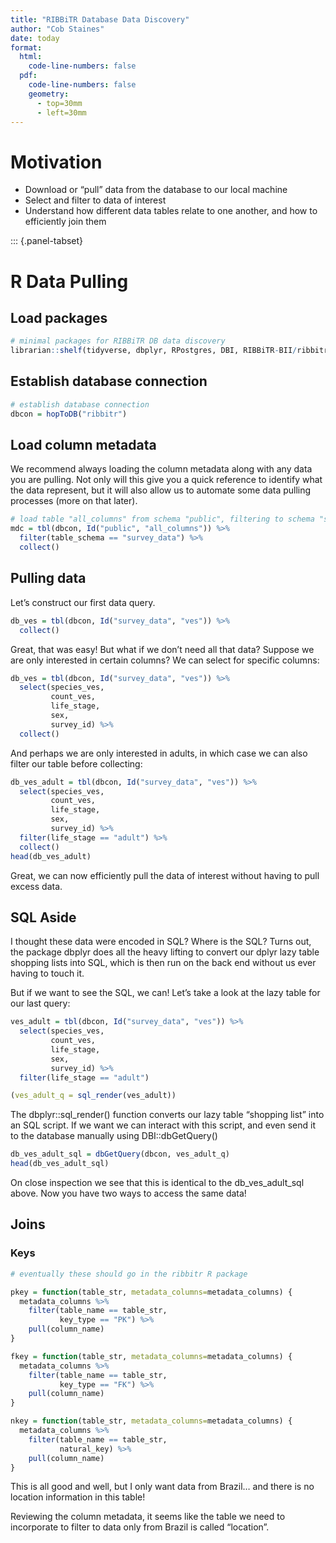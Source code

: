 ```yaml
---
title: "RIBBiTR Database Data Discovery"
author: "Cob Staines"
date: today
format:
  html: 
    code-line-numbers: false
  pdf:
    code-line-numbers: false
    geometry: 
      - top=30mm
      - left=30mm
---
```


# Motivation
- Download or "pull" data from the database to our local machine
- Select and filter to data of interest
- Understand how different data tables relate to one another, and how to efficiently join them

::: {.panel-tabset}

# R Data Pulling

## Load packages

```r
# minimal packages for RIBBiTR DB data discovery
librarian::shelf(tidyverse, dbplyr, RPostgres, DBI, RIBBiTR-BII/ribbitrrr)
```

## Establish database connection

```r
# establish database connection
dbcon = hopToDB("ribbitr")
```

## Load column metadata
We recommend always loading the column metadata along with any data you are pulling. Not only will this give you a quick reference to identify what the data represent, but it will also allow us to automate some data pulling processes (more on that later).

```r
# load table "all_columns" from schema "public", filtering to schema "survey_data"
mdc = tbl(dbcon, Id("public", "all_columns")) %>%
  filter(table_schema == "survey_data") %>%
  collect()
```

## Pulling data
Let's construct our first data query.

```r
db_ves = tbl(dbcon, Id("survey_data", "ves")) %>%
  collect()
```

Great, that was easy! But what if we don't need all that data? Suppose we are only interested in certain columns? We can select for specific columns:

```r
db_ves = tbl(dbcon, Id("survey_data", "ves")) %>%
  select(species_ves,
         count_ves,
         life_stage,
         sex,
         survey_id) %>%
  collect()
```

And perhaps we are only interested in adults, in which case we can also filter our table before collecting:

```r
db_ves_adult = tbl(dbcon, Id("survey_data", "ves")) %>%
  select(species_ves,
         count_ves,
         life_stage,
         sex,
         survey_id) %>%
  filter(life_stage == "adult") %>%
  collect()
head(db_ves_adult)
```

Great, we can now efficiently pull the data of interest without having to pull excess data.

## SQL Aside
I thought these data were encoded in SQL? Where is the SQL? Turns out, the package dbplyr does all the heavy lifting to convert our dplyr lazy table shopping lists into SQL, which is then run on the back end without us ever having to touch it.

But if we want to see the SQL, we can! Let's take a look at the lazy table for our last query:

```r
ves_adult = tbl(dbcon, Id("survey_data", "ves")) %>%
  select(species_ves,
         count_ves,
         life_stage,
         sex,
         survey_id) %>%
  filter(life_stage == "adult")

(ves_adult_q = sql_render(ves_adult))

```
The dbplyr::sql_render() function converts our lazy table "shopping list" into an SQL script. If we want we can interact with this script, and even send it to the database manually using DBI::dbGetQuery()

```r
db_ves_adult_sql = dbGetQuery(dbcon, ves_adult_q)
head(db_ves_adult_sql)
```
On close inspection we see that this is identical to the db_ves_adult_sql above. Now you have two ways to access the same data!

## Joins

### Keys

```r
# eventually these should go in the ribbitr R package

pkey = function(table_str, metadata_columns=metadata_columns) {
  metadata_columns %>%
    filter(table_name == table_str,
           key_type == "PK") %>%
    pull(column_name)
}

fkey = function(table_str, metadata_columns=metadata_columns) {
  metadata_columns %>%
    filter(table_name == table_str,
           key_type == "FK") %>%
    pull(column_name)
}

nkey = function(table_str, metadata_columns=metadata_columns) {
  metadata_columns %>%
    filter(table_name == table_str,
           natural_key) %>%
    pull(column_name)
}
```

This is all good and well, but I only want data from Brazil... and there is no location information in this table!

Reviewing the column metadata, it seems like the table we need to incorporate to filter to data only from Brazil is called "location".
